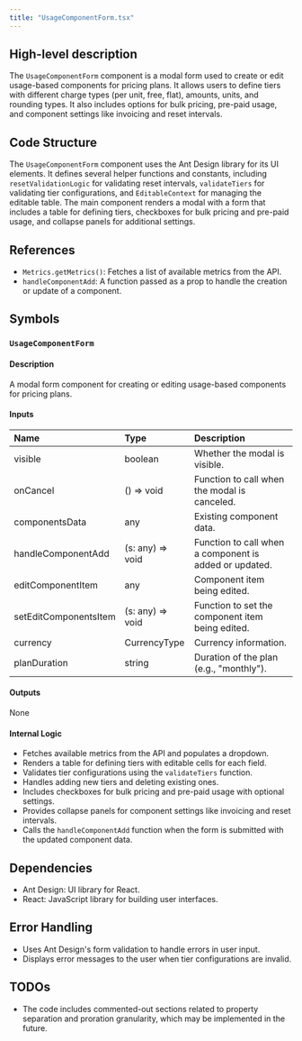 ```yaml
---
title: "UsageComponentForm.tsx"
---
```


## High-level description
The `UsageComponentForm` component is a modal form used to create or edit usage-based components for pricing plans. It allows users to define tiers with different charge types (per unit, free, flat), amounts, units, and rounding types. It also includes options for bulk pricing, pre-paid usage, and component settings like invoicing and reset intervals.

## Code Structure
The `UsageComponentForm` component uses the Ant Design library for its UI elements. It defines several helper functions and constants, including `resetValidationLogic` for validating reset intervals, `validateTiers` for validating tier configurations, and `EditableContext` for managing the editable table. The main component renders a modal with a form that includes a table for defining tiers, checkboxes for bulk pricing and pre-paid usage, and collapse panels for additional settings.

## References
- `Metrics.getMetrics()`: Fetches a list of available metrics from the API.
- `handleComponentAdd`: A function passed as a prop to handle the creation or update of a component.

## Symbols

### `UsageComponentForm`
#### Description
A modal form component for creating or editing usage-based components for pricing plans.

#### Inputs
| Name | Type | Description |
|:-----|:-----|:------------|
| visible | boolean | Whether the modal is visible. |
| onCancel | () =&gt; void | Function to call when the modal is canceled. |
| componentsData | any | Existing component data. |
| handleComponentAdd | (s: any) =&gt; void | Function to call when a component is added or updated. |
| editComponentItem | any | Component item being edited. |
| setEditComponentsItem | (s: any) =&gt; void | Function to set the component item being edited. |
| currency | CurrencyType | Currency information. |
| planDuration | string | Duration of the plan (e.g., "monthly"). |

#### Outputs
None

#### Internal Logic
- Fetches available metrics from the API and populates a dropdown.
- Renders a table for defining tiers with editable cells for each field.
- Validates tier configurations using the `validateTiers` function.
- Handles adding new tiers and deleting existing ones.
- Includes checkboxes for bulk pricing and pre-paid usage with optional settings.
- Provides collapse panels for component settings like invoicing and reset intervals.
- Calls the `handleComponentAdd` function when the form is submitted with the updated component data.

## Dependencies
- Ant Design: UI library for React.
- React: JavaScript library for building user interfaces.

## Error Handling
- Uses Ant Design's form validation to handle errors in user input.
- Displays error messages to the user when tier configurations are invalid.

## TODOs
- The code includes commented-out sections related to property separation and proration granularity, which may be implemented in the future.
